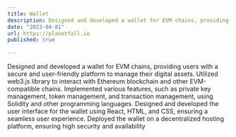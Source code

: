 ```yaml
---
title: Wallet
description: Designed and developed a wallet for EVM chains, providing users with a secure and user-friendly platform to manage their digital assets. Utilized web3.js library to interact with Ethereum blockchain and other EVM-compatible chains. Implemented various features, such as private key management, token management, and transaction management, using Solidity and other programming languages. Designed and developed the user interface for the wallet using React, HTML, and CSS, ensuring a seamless user experience. Deployed the wallet on a decentralized hosting platform, ensuring high security and availability.
date: "2023-04-01"
url: https://planetfall.io
published: true
  
---
```


Designed and developed a wallet for EVM chains, providing users with a secure and user-friendly platform to manage their digital assets. Utilized web3.js library to interact with Ethereum blockchain and other EVM-compatible chains. Implemented various features, such as private key management, token management, and transaction management, using Solidity and other programming languages. Designed and developed the user interface for the wallet using React, HTML, and CSS, ensuring a seamless user experience. Deployed the wallet on a decentralized hosting platform, ensuring high security and availability
